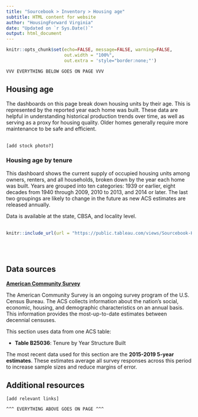 ```yaml
---
title: "Sourcebook > Inventory > Housing age"
subtitle: HTML content for website
author: "HousingForward Virginia"
date: "Updated on `r Sys.Date()`"
output: html_document
---
```


```r
knitr::opts_chunk$set(echo=FALSE, message=FALSE, warning=FALSE,
                      out.width = "100%",
                      out.extra = 'style="border:none;"')
```


```
VVV EVERYTHING BELOW GOES ON PAGE VVV
```

## Housing age

The dashboards on this page break down housing units by their age. This is represented by the reported year each home was built. These data are helpful in understanding historical production trends over time, as well as serving as a proxy for housing quality. Older homes generally require more maintenance to be safe and efficient.
<br>
<br>
```
[add stock photo?]
```

### Housing age by tenure

This dashboard shows the current supply of occupied housing units among owners, renters, and all households, broken down by the year each home was built. Years are grouped into ten categories: 1939 or earlier, eight decades from 1940 through 2009, 2010 to 2013, and 2014 or later. The last two groupings are likely to change in the future as new ACS estimates are released annually.

Data is available at the state, CBSA, and locality level.
<br>
<br>
```r
knitr::include_url(url = "https://public.tableau.com/views/Sourcebook-Housingagebytenure/Statewide?:showVizHome=no&:embed=true", height = "500px")
```
<br>
<br>

## Data sources

[**American Community Survey**](https://www.census.gov/programs-surveys/acs)

The American Community Survey is an ongoing survey program of the U.S. Census Bureau. The ACS collects information about the nation’s social, economic, housing, and demographic characteristics on an annual basis. This information provides the most-up-to-date estimates between decennial censuses.

This section uses data from one ACS table:

* **Table B25036**: Tenure by Year Structure Built

The most recent data used for this section are the **2015-2019 5-year estimates**. These estimates average all survey responses across this period to increase sample sizes and reduce margins of error.

## Additional resources

```
[add relevant links]
```

```
^^^ EVERYTHING ABOVE GOES ON PAGE ^^^
```